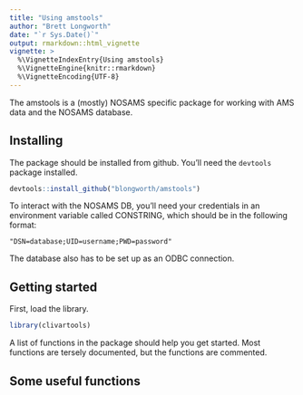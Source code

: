 ```yaml
---
title: "Using amstools"
author: "Brett Longworth"
date: "`r Sys.Date()`"
output: rmarkdown::html_vignette
vignette: >
  %\VignetteIndexEntry{Using amstools}
  %\VignetteEngine{knitr::rmarkdown}
  %\VignetteEncoding{UTF-8}
---
```


The amstools is a (mostly) NOSAMS specific package for working with AMS data and the NOSAMS database.

## Installing

The package should be installed from github. You'll need the `devtools` package installed.

```r
devtools::install_github("blongworth/amstools")
```

To interact with the NOSAMS DB, you'll need your credentials in an environment variable called CONSTRING, which should be in the following format:

```
"DSN=database;UID=username;PWD=password"
```

The database also has to be set up as an ODBC connection.

## Getting started

First, load the library.

```r
library(clivartools)
```

A list of functions in the package should help you get started. Most functions are tersely documented, but the functions are commented.

## Some useful functions

